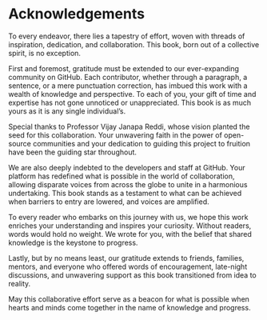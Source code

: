 # Acknowledgements {.unnumbered}

To every endeavor, there lies a tapestry of effort, woven with threads of inspiration, dedication, and collaboration. This book, born out of a collective spirit, is no exception.

First and foremost, gratitude must be extended to our ever-expanding community on GitHub. Each contributor, whether through a paragraph, a sentence, or a mere punctuation correction, has imbued this work with a wealth of knowledge and perspective. To each of you, your gift of time and expertise has not gone unnoticed or unappreciated. This book is as much yours as it is any single individual's.

Special thanks to Professor Vijay Janapa Reddi, whose vision planted the seed for this collaboration. Your unwavering faith in the power of open-source communities and your dedication to guiding this project to fruition have been the guiding star throughout.

We are also deeply indebted to the developers and staff at GitHub. Your platform has redefined what is possible in the world of collaboration, allowing disparate voices from across the globe to unite in a harmonious undertaking. This book stands as a testament to what can be achieved when barriers to entry are lowered, and voices are amplified.

To every reader who embarks on this journey with us, we hope this work enriches your understanding and inspires your curiosity. Without readers, words would hold no weight. We wrote for you, with the belief that shared knowledge is the keystone to progress.

Lastly, but by no means least, our gratitude extends to friends, families, mentors, and everyone who offered words of encouragement, late-night discussions, and unwavering support as this book transitioned from idea to reality.

May this collaborative effort serve as a beacon for what is possible when hearts and minds come together in the name of knowledge and progress.
